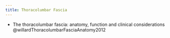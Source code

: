 ```yaml
---
title: Thoracolumbar Fascia
---
```


:::{.callout-note title="Articles to read"}

- The thoracolumbar fascia: anatomy, function and clinical considerations @willardThoracolumbarFasciaAnatomy2012

:::

